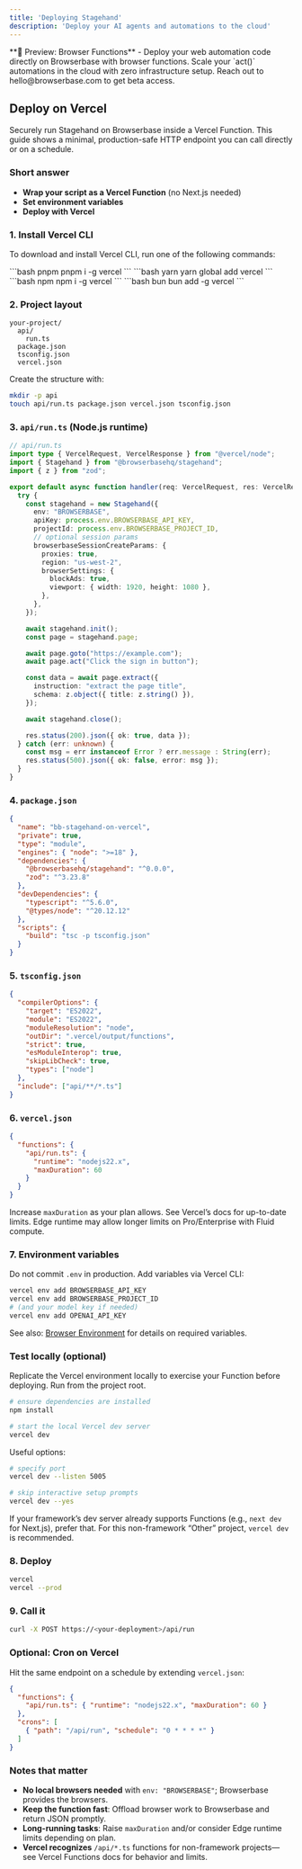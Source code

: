 ```yaml
---
title: 'Deploying Stagehand'
description: 'Deploy your AI agents and automations to the cloud'
---
```


<Tip>
**🌟 Preview: Browser Functions** - Deploy your web automation code directly on Browserbase with browser functions. Scale your `act()` automations in the cloud with zero infrastructure setup. Reach out to hello@browserbase.com to get beta access.
</Tip>

## Deploy on Vercel

Securely run Stagehand on Browserbase inside a Vercel Function. This guide shows a minimal, production-safe HTTP endpoint you can call directly or on a schedule.

### Short answer
- **Wrap your script as a Vercel Function** (no Next.js needed)
- **Set environment variables**
- **Deploy with Vercel**

### 1. Install Vercel CLI

To download and install Vercel CLI, run one of the following commands:

<CodeGroup>
```bash pnpm
pnpm i -g vercel
```
```bash yarn
yarn global add vercel
```
```bash npm
npm i -g vercel
```
```bash bun
bun add -g vercel
```
</CodeGroup>

### 2. Project layout

```text
your-project/
  api/
    run.ts
  package.json
  tsconfig.json
  vercel.json
```

Create the structure with:

```bash
mkdir -p api
touch api/run.ts package.json vercel.json tsconfig.json
```

### 3. `api/run.ts` (Node.js runtime)

```typescript
// api/run.ts
import type { VercelRequest, VercelResponse } from "@vercel/node";
import { Stagehand } from "@browserbasehq/stagehand";
import { z } from "zod";

export default async function handler(req: VercelRequest, res: VercelResponse): Promise<void> {
  try {
    const stagehand = new Stagehand({
      env: "BROWSERBASE",
      apiKey: process.env.BROWSERBASE_API_KEY,
      projectId: process.env.BROWSERBASE_PROJECT_ID,
      // optional session params
      browserbaseSessionCreateParams: {
        proxies: true,
        region: "us-west-2",
        browserSettings: {
          blockAds: true,
          viewport: { width: 1920, height: 1080 },
        },
      },
    });

    await stagehand.init();
    const page = stagehand.page;

    await page.goto("https://example.com");
    await page.act("Click the sign in button");

    const data = await page.extract({
      instruction: "extract the page title",
      schema: z.object({ title: z.string() }),
    });

    await stagehand.close();

    res.status(200).json({ ok: true, data });
  } catch (err: unknown) {
    const msg = err instanceof Error ? err.message : String(err);
    res.status(500).json({ ok: false, error: msg });
  }
}
```

### 4. `package.json`

```json
{
  "name": "bb-stagehand-on-vercel",
  "private": true,
  "type": "module",
  "engines": { "node": ">=18" },
  "dependencies": {
    "@browserbasehq/stagehand": "^0.0.0",
    "zod": "^3.23.8"
  },
  "devDependencies": {
    "typescript": "^5.6.0",
    "@types/node": "^20.12.12"
  },
  "scripts": {
    "build": "tsc -p tsconfig.json"
  }
}
```

### 5. `tsconfig.json`

```json
{
  "compilerOptions": {
    "target": "ES2022",
    "module": "ES2022",
    "moduleResolution": "node",
    "outDir": ".vercel/output/functions",
    "strict": true,
    "esModuleInterop": true,
    "skipLibCheck": true,
    "types": ["node"]
  },
  "include": ["api/**/*.ts"]
}
```

### 6. `vercel.json`

```json
{
  "functions": {
    "api/run.ts": {
      "runtime": "nodejs22.x",
      "maxDuration": 60
    }
  }
}
```

Increase `maxDuration` as your plan allows. See Vercel’s docs for up-to-date limits. Edge runtime may allow longer limits on Pro/Enterprise with Fluid compute.

### 7. Environment variables

Do not commit `.env` in production. Add variables via Vercel CLI:

```bash
vercel env add BROWSERBASE_API_KEY
vercel env add BROWSERBASE_PROJECT_ID
# (and your model key if needed)
vercel env add OPENAI_API_KEY
```

See also: [Browser Environment](/configuration/environment) for details on required variables.

### Test locally (optional)

Replicate the Vercel environment locally to exercise your Function before deploying. Run from the project root.

```bash
# ensure dependencies are installed
npm install

# start the local Vercel dev server
vercel dev
```

Useful options:

```bash
# specify port
vercel dev --listen 5005

# skip interactive setup prompts
vercel dev --yes
```

If your framework’s dev server already supports Functions (e.g., `next dev` for Next.js), prefer that. For this non-framework “Other” project, `vercel dev` is recommended.

### 8. Deploy

```bash
vercel
vercel --prod
```

### 9. Call it

```bash
curl -X POST https://<your-deployment>/api/run
```

### Optional: Cron on Vercel

Hit the same endpoint on a schedule by extending `vercel.json`:

```json
{
  "functions": {
    "api/run.ts": { "runtime": "nodejs22.x", "maxDuration": 60 }
  },
  "crons": [
    { "path": "/api/run", "schedule": "0 * * * *" }
  ]
}
```

### Notes that matter
- **No local browsers needed** with `env: "BROWSERBASE"`; Browserbase provides the browsers.
- **Keep the function fast**: Offload browser work to Browserbase and return JSON promptly.
- **Long-running tasks**: Raise `maxDuration` and/or consider Edge runtime limits depending on plan.
- **Vercel recognizes** `/api/*.ts` functions for non-framework projects—see Vercel Functions docs for behavior and limits.

